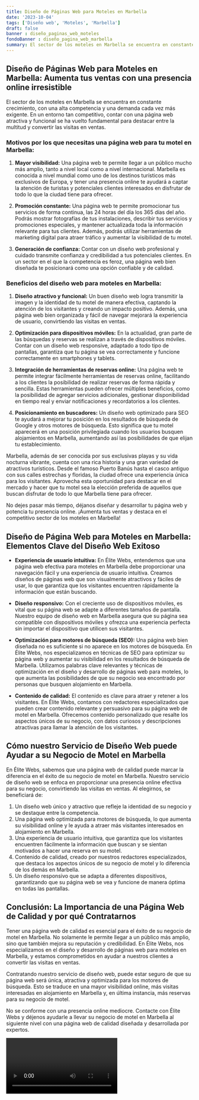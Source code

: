 ```yaml
---
title: Diseño de Páginas Web para Moteles en Marbella
date: '2023-10-04'
tags: ['Diseño web', 'Moteles', 'Marbella']
draft: false
banner : diseño_paginas_web_moteles
fondoBanner : diseño_pagina_web_marbella
summary: El sector de los moteles en Marbella se encuentra en constante crecimiento, con una alta competencia y una demanda cada vez más exigente. En un entorno tan competitivo, contar con una página web atractiva y funcional se ha vuelto fundamental para destacar entre la multitud y convertir las visitas en ventas.
---
```


## Diseño de Páginas Web para Moteles en Marbella: Aumenta tus ventas con una presencia online irresistible

El sector de los moteles en Marbella se encuentra en constante crecimiento, con una alta competencia y una demanda cada vez más exigente. En un entorno tan competitivo, contar con una página web atractiva y funcional se ha vuelto fundamental para destacar entre la multitud y convertir las visitas en ventas.

### Motivos por los que necesitas una página web para tu motel en Marbella:

1. **Mayor visibilidad:** Una página web te permite llegar a un público mucho más amplio, tanto a nivel local como a nivel internacional. Marbella es conocida a nivel mundial como uno de los destinos turísticos más exclusivos de Europa, y tener una presencia online te ayudará a captar la atención de turistas y potenciales clientes interesados en disfrutar de todo lo que la ciudad tiene para ofrecer.

2. **Promoción constante:** Una página web te permite promocionar tus servicios de forma continua, las 24 horas del día los 365 días del año. Podrás mostrar fotografías de tus instalaciones, describir tus servicios y promociones especiales, y mantener actualizada toda la información relevante para tus clientes. Además, podrás utilizar herramientas de marketing digital para atraer tráfico y aumentar la visibilidad de tu motel.

3. **Generación de confianza:** Contar con un diseño web profesional y cuidado transmite confianza y credibilidad a tus potenciales clientes. En un sector en el que la competencia es feroz, una página web bien diseñada te posicionará como una opción confiable y de calidad.

### Beneficios del diseño web para moteles en Marbella:

1. **Diseño atractivo y funcional:** Un buen diseño web logra transmitir la imagen y la identidad de tu motel de manera efectiva, captando la atención de los visitantes y creando un impacto positivo. Además, una página web bien organizada y fácil de navegar mejorará la experiencia de usuario, convirtiendo las visitas en ventas.

2. **Optimización para dispositivos móviles:** En la actualidad, gran parte de las búsquedas y reservas se realizan a través de dispositivos móviles. Contar con un diseño web responsive, adaptado a todo tipo de pantallas, garantiza que tu página se vea correctamente y funcione correctamente en smartphones y tablets.

3. **Integración de herramientas de reservas online:** Una página web te permite integrar fácilmente herramientas de reservas online, facilitando a los clientes la posibilidad de realizar reservas de forma rápida y sencilla. Estas herramientas pueden ofrecer múltiples beneficios, como la posibilidad de agregar servicios adicionales, gestionar disponibilidad en tiempo real y enviar notificaciones y recordatorios a los clientes.

4. **Posicionamiento en buscadores:** Un diseño web optimizado para SEO te ayudará a mejorar tu posición en los resultados de búsqueda de Google y otros motores de búsqueda. Esto significa que tu motel aparecerá en una posición privilegiada cuando los usuarios busquen alojamientos en Marbella, aumentando así las posibilidades de que elijan tu establecimiento.

Marbella, además de ser conocida por sus exclusivas playas y su vida nocturna vibrante, cuenta con una rica historia y una gran variedad de atractivos turísticos. Desde el famoso Puerto Banús hasta el casco antiguo con sus calles estrechas y floridas, la ciudad ofrece una experiencia única para los visitantes. Aprovecha esta oportunidad para destacar en el mercado y hacer que tu motel sea la elección preferida de aquellos que buscan disfrutar de todo lo que Marbella tiene para ofrecer.

No dejes pasar más tiempo, déjanos diseñar y desarrollar tu página web y potencia tu presencia online. ¡Aumenta tus ventas y destaca en el competitivo sector de los moteles en Marbella!

<GifSeo />

<Cta />

## **Diseño de Página Web para Moteles en Marbella: Elementos Clave del Diseño Web Exitoso**

- **Experiencia de usuario intuitiva:** En Élite Webs, entendemos que una página web efectiva para moteles en Marbella debe proporcionar una navegación fácil y una experiencia de usuario intuitiva. Creamos diseños de páginas web que son visualmente atractivos y fáciles de usar, lo que garantiza que los visitantes encuentren rápidamente la información que están buscando.

- **Diseño responsivo:** Con el creciente uso de dispositivos móviles, es vital que su página web se adapte a diferentes tamaños de pantalla. Nuestro equipo de diseño web en Marbella asegura que su página sea compatible con dispositivos móviles y ofrezca una experiencia perfecta sin importar el dispositivo que utilicen sus visitantes.

- **Optimización para motores de búsqueda (SEO):** Una página web bien diseñada no es suficiente si no aparece en los motores de búsqueda. En Élite Webs, nos especializamos en técnicas de SEO para optimizar su página web y aumentar su visibilidad en los resultados de búsqueda de Marbella. Utilizamos palabras clave relevantes y técnicas de optimización en el diseño y desarrollo de páginas web para moteles, lo que aumenta las posibilidades de que su negocio sea encontrado por personas que busquen alojamiento en Marbella.

- **Contenido de calidad:** El contenido es clave para atraer y retener a los visitantes. En Élite Webs, contamos con redactores especializados que pueden crear contenido relevante y persuasivo para su página web de motel en Marbella. Ofrecemos contenido personalizado que resalte los aspectos únicos de su negocio, con datos curiosos y descripciones atractivas para llamar la atención de los visitantes.

## **Cómo nuestro Servicio de Diseño Web puede Ayudar a su Negocio de Motel en Marbella**

En Élite Webs, sabemos que una página web de calidad puede marcar la diferencia en el éxito de su negocio de motel en Marbella. Nuestro servicio de diseño web se enfoca en proporcionar una presencia online efectiva para su negocio, convirtiendo las visitas en ventas. Al elegirnos, se beneficiará de:

1. Un diseño web único y atractivo que refleje la identidad de su negocio y se destaque entre la competencia.
2. Una página web optimizada para motores de búsqueda, lo que aumenta su visibilidad online y le ayuda a atraer más visitantes interesados en alojamiento en Marbella.
3. Una experiencia de usuario intuitiva, que garantiza que los visitantes encuentren fácilmente la información que buscan y se sientan motivados a hacer una reserva en su motel.
4. Contenido de calidad, creado por nuestros redactores especializados, que destaca los aspectos únicos de su negocio de motel y lo diferencia de los demás en Marbella.
5. Un diseño responsivo que se adapta a diferentes dispositivos, garantizando que su página web se vea y funcione de manera óptima en todas las pantallas.

## **Conclusión: La Importancia de una Página Web de Calidad y por qué Contratarnos**

Tener una página web de calidad es esencial para el éxito de su negocio de motel en Marbella. No solamente le permite llegar a un público más amplio, sino que también mejora su reputación y credibilidad. En Élite Webs, nos especializamos en el diseño y desarrollo de páginas web para moteles en Marbella, y estamos comprometidos en ayudar a nuestros clientes a convertir las visitas en ventas.

Contratando nuestro servicio de diseño web, puede estar seguro de que su página web será única, atractiva y optimizada para los motores de búsqueda. Esto se traduce en una mayor visibilidad online, más visitas interesadas en alojamiento en Marbella y, en última instancia, más reservas para su negocio de motel.

No se conforme con una presencia online mediocre. Contacte con Élite Webs y déjenos ayudarle a llevar su negocio de motel en Marbella al siguiente nivel con una página web de calidad diseñada y desarrollada por expertos.

<Video />

<CtaBot job='Moteles' city='Marbella'/>

<Gmaps query='Marbella+españa+maps' />